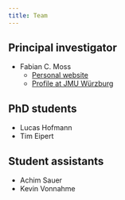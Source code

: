 ```yaml
---
title: Team
---
```


## Principal investigator

- Fabian C. Moss
  - [Personal website](https://www.fabian-moss.de)
  - [Profile at JMU Würzburg](https://www.musikwissenschaft.uni-wuerzburg.de/team/moss)

## PhD students

- Lucas Hofmann
- Tim Eipert
<!-- - Adrian Nachtwey -->

## Student assistants

- Achim Sauer
- Kevin Vonnahme
<!-- - Zihan Guo
- Christina Nastos -->